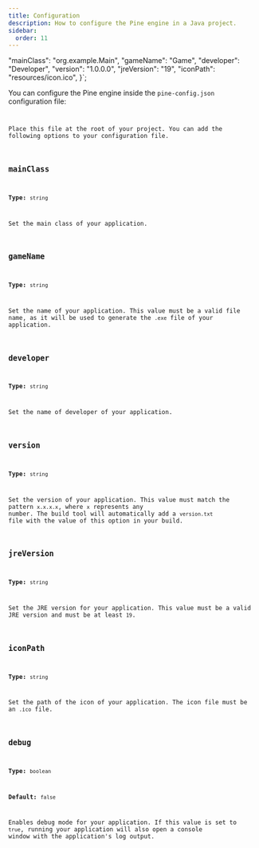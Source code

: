 ```yaml
---
title: Configuration
description: How to configure the Pine engine in a Java project.
sidebar:
  order: 11
---
```



  "mainClass": "org.example.Main",
  "gameName": "Game",
  "developer": "Developer",
  "version": "1.0.0.0",
  "jreVersion": "19",
  "iconPath": "resources/icon.ico",
}`;

You can configure the Pine engine inside the `pine-config.json` configuration file:

<Code
	code={pineConfig}
	title="pine-config.json"
	lang="json"
/>

Place this file at the root of your project. You can add the following options to your configuration file.

## `mainClass`

**Type:** `string`

Set the main class of your application.

## `gameName`

**Type:** `string`

Set the name of your application. This value must be a valid file name, as it will be used to generate the `.exe` file of your application.

## `developer`

**Type:** `string`

Set the name of developer of your application.

## `version`

**Type:** `string`

Set the version of your application. This value must match the pattern `x.x.x.x`, where `x` represents any number. The build tool will automatically add a `version.txt` file with the value of this option in your build.

## `jreVersion`

**Type:** `string`

Set the JRE version for your application. This value must be a valid JRE version and must be at least `19`.

## `iconPath`

**Type:** `string`

Set the path of the icon of your application. The icon file must be an `.ico` file.

## `debug` <Badge text="Optional" size="large" variant="tip" />

**Type:** `boolean`

**Default:** `false`

Enables debug mode for your application. If this value is set to `true`, running your application will also open a console window with the application's log output.
